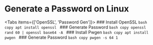 
# Generate a Password on Linux

<Tabs items={['OpenSSL', 'Password Gen']}>
  <Tab>
    <Steps>
    ### Install OpenSSL
    ```bash copy
    apt install openssl
    ```
    ### Generate Password
    ```bash copy
    openssl rand 60 | openssl base64 -A
    ```
    </Steps>
  </Tab>
  <Tab>
    <Steps>
    ### Install Pwgen
    ```bash copy
    apt install pwgen
    ```
    ### Generate Password
    ```bash copy
    pwgen -s 64 1
    ```
    </Steps>
  </Tab>
</Tabs>